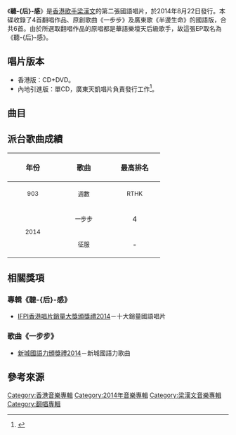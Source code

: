 {{noteTA
|T=zh-hant:聽后感;zh-hans:听后感
|1=zh-hant:聽后感;zh-hans:听后感
}}
{{Album infobox
| Name = 聽-{后}-感
| Type = [[EP|EP]]
| Artist = [[梁漢文|梁漢文]]
| Cover = Edmond Leung Queen's Covers.jpg
| Released = 2014年8月22日
| Recorded = 2014年
| Genre = [[國語流行音樂|國語流行音樂]]
| Label = [[華星唱片|華星唱片]]
| Producer = 
| Last album  = [[擁抱新舊記憶|擁抱新舊記憶]]<br>（2013年）
| This album  = '''聽-{后}-感'''<br>（2014年）
| Next album  = [[一路走來|一路走來]]<br>（2015年）
}}

《'''聽-{后}-感'''》是[[香港|香港]][[歌手|歌手]][[梁漢文|梁漢文]]的第二張國語唱片，於2014年8月22日發行。本碟收錄了4首翻唱作品、原創歌曲《一步步》及廣東歌《半邊生命》的國語版，合共6首。由於所選取翻唱作品的原唱都是華語樂壇天后級歌手，故這張EP取名為《聽-{后}-感》。

== 唱片版本 ==
*香港版：CD+DVD。
*內地引進版：單CD，廣東天凱唱片負責發行工作<ref>{{Cite web |url=http://blog.sina.com.cn/s/blog_476a1e3e0102w4rc.html |title=梁汉文《听后感》 |accessdate=2016-06-14 |archive-date=2016-08-10 |archive-url=https://web.archive.org/web/20160810184119/http://blog.sina.com.cn/s/blog_476a1e3e0102w4rc.html |dead-url=no }}</ref>。

==曲目==
{{Tracklist
| collapsed = 
| headline = CD
| font_size = 
| total_length = 24:28

| writing_credits = 
| music_credits = yes
| extra_column = 
| lyrics_credits = yes
| arranger_credits = yes
| producer_credits = yes
| longnote_column = yes

| title1 = 一步步
| music1 = [[張簡君偉|張簡君偉]]
| lyrics1 = [[陳沒|陳沒]]
| arranger1 = [[JerryC|JerryC]]
| producer1 = 張簡君偉
| extra1 = 
| longnote1 = 同曲異詞作品：[[任賢齊|任賢齊]]《不在乎》
| length1 = 3:59

| title2 = 我的歌聲裡
| music2 = [[曲婉婷|曲婉婷]]
| lyrics2 = 曲婉婷
| arranger2 = [[樊哲忠|樊哲忠]]
| producer2 = 張簡君偉
| extra2 = 
| longnote2 = 原唱為[[曲婉婷|曲婉婷]]
| length2 = 4:19

| title3 = 勇氣
| music3 = [[光良|光良]]
| lyrics3 = [[洪瑞業|洪瑞業]]
| arranger3 = [[許書豪|小豪]]
| producer3 = [[張勝凱|Cola Kai]]
| extra3 = 
| longnote3 = 原唱為[[梁靜茹|梁靜茹]]
| length3 = 3:27

| title4 = 我不難過
| music4 = [[李偲菘|李偲菘]]
| lyrics4 = [[楊明學|楊明學]]
| arranger4 = [[阿博|阿博]]<br>Cola Kai
| producer4 = Cola Kai
| extra4 = 
| longnote4 = 原唱為[[孫燕姿|孫燕姿]]
| length4 = 4:36

| title5 = 征服
| music5 = [[袁惟仁|袁惟仁]]
| lyrics5 = 袁惟仁
| arranger5 = [[游政豪|游政豪]]
| producer5 = 張簡君偉
| extra5 = 
| longnote5 = 原唱為[[那英|那英]]
| length5 = 3:50

| title6 = 半邊生命
| music6 = [[伍樂城|伍樂城]]
| lyrics6 = [[林夕|林夕]]
| arranger6 = 伍樂城
| producer6 = 伍樂城
| extra6 = 
| longnote6 = 2013年廣東作品《半邊生命》國語版
| length6 = 4:15
}}

{{tracklist
| headline = DVD
| total_length = 29:45

| title1 = 一步步 MV

| title2 = 我的歌聲裡 MV

| title3 = 勇氣 MV

| title4 = 愛依人(微電影)
}}

==派台歌曲成績==
{| class="wikitable"
!align="center" rowspan="2" | 年份
!align="center" rowspan="2" | 歌曲
!align="center" colspan="8" | 最高排名
|-
!width="100"|<small>903</small> !! width="100"|<small>週數</small> !! width="100"|<small>RTHK</small> !! width="100"|<small>週數</small> !! width="100"|<small>997</small> !! width="100"|<small>週數</small> !! width="100"|<small>TVB</small> !! width="100"|<small>週數</small>
|-
|align="center" rowspan="2"|<small>2014</small> ||align="center"| <small>一步步</small> ||align="center"| 4 ||align="center"| 5 ||align="center"| - ||align="center"| - ||align="center"| - ||align="center"| - ||align="center"| 3 ||align="center"| 2
|-
|align="center"| <small>征服</small> ||align="center"| - ||align="center"| - ||align="center"| - ||align="center"| - ||align="center"| - ||align="center"| - ||align="center"| - ||align="center"| -
|}

==相關獎項==
=== 專輯《聽-{后}-感》===
*[[IFPI香港唱片銷量大獎頒獎禮2014|IFPI香港唱片銷量大獎頒獎禮2014]]－十大銷量國語唱片

=== 歌曲《一步步》===
*[[2014年度新城國語力頒獎禮得獎名單|新城國語力頒獎禮2014]]－新城國語力歌曲

==參考來源==
{{reflist}}

{{梁漢文}}
[[Category:香港音樂專輯|Category:香港音樂專輯]]
[[Category:2014年音樂專輯|Category:2014年音樂專輯]]
[[Category:梁漢文音樂專輯|Category:梁漢文音樂專輯]]
[[Category:翻唱專輯|Category:翻唱專輯]]